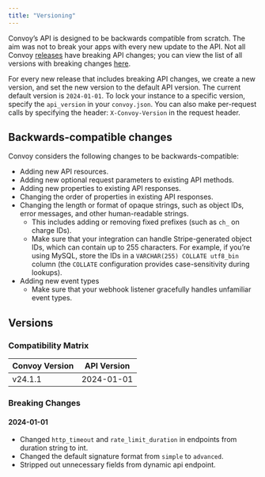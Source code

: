 ```yaml
---
title: "Versioning"
---
```


Convoy’s API is designed to be backwards compatible from scratch. The aim was not to break your apps with every new update to the API. Not all Convoy [releases](https://docs.getconvoy.io/release-notes/releases) have breaking API changes; you can view the list of all versions with breaking changes [here](#breaking-changes).

For every new release that includes breaking API changes, we create a new version, and set the new version to the default API version. The current default version is `2024-01-01`. To lock your instance to a specific version, specify the `api_version` in your `convoy.json`. You can also make per-request calls by specifying the header: `X-Convoy-Version` in the request header.


## Backwards-compatible changes
Convoy considers the following changes to be backwards-compatible:

- Adding new API resources.
- Adding new optional request parameters to existing API methods.
- Adding new properties to existing API responses.
- Changing the order of properties in existing API responses.
- Changing the length or format of opaque strings, such as object IDs, error messages, and other human-readable strings.
	- This includes adding or removing fixed prefixes (such as `ch_` on charge IDs).
 	- Make sure that your integration can handle Stripe-generated object IDs, which can contain up to 255 characters. For example, if you’re using MySQL, store the IDs in a `VARCHAR(255) COLLATE utf8_bin` column (the `COLLATE` configuration provides case-sensitivity during lookups).
- Adding new event types
	- Make sure that your webhook listener gracefully handles unfamiliar event types.

## Versions

### Compatibility Matrix 

| Convoy Version | API Version |
|----------------|-------------|
| v24.1.1        | 2024-01-01  |


### Breaking Changes

#### 2024-01-01
- Changed `http_timeout` and `rate_limit_duration` in endpoints from duration string to int.
- Changed the default signature format from `simple` to `advanced`.
- Stripped out unnecessary fields from dynamic api endpoint.
